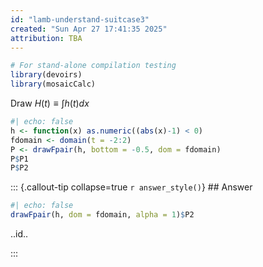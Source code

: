 ```yaml
---
id: "lamb-understand-suitcase3"
created: "Sun Apr 27 17:41:35 2025"
attribution: TBA
---
```


```r
# For stand-alone compilation testing
library(devoirs)
library(mosaicCalc)
```

::: {#exr-lamb-understand-suitcase3}
Draw $H(t) \equiv \int h(t) dx$
```r
#| echo: false
h <- function(x) as.numeric((abs(x)-1) < 0) 
fdomain <- domain(t = -2:2)
P <- drawFpair(h, bottom = -0.5, dom = fdomain)
P$P1
P$P2
```

<!-- Opening answer: lus-4dN3 -->
::: {.callout-tip collapse=true `r answer_style()`}
## Answer
```r
#| echo: false
drawFpair(h, dom = fdomain, alpha = 1)$P2
```

[..id..]{data-tooltip="Ans id: lus-4dN3"}
:::
<!-- closing answer lus-4dN -->
:::
 <!-- end of exr-lamb-understand-suitcase3 -->

